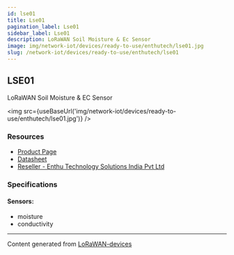 ```yaml
---
id: lse01
title: Lse01
pagination_label: Lse01
sidebar_label: Lse01
description: LoRaWAN Soil Moisture & Ec Sensor
image: img/network-iot/devices/ready-to-use/enthutech/lse01.jpg
slug: /network-iot/devices/ready-to-use/enthutech/lse01
---
```



## LSE01

LoRaWAN Soil Moisture & EC Sensor

<img src={useBaseUrl('img/network-iot/devices/ready-to-use/enthutech/lse01.jpg')} />

### Resources

- [Product Page](http://www.dragino.com/products/lora-lorawan-end-node/item/159-lse01.html)
- [Datasheet](http://www.dragino.com/products/lora-lorawan-end-node/item/159-lse01.html)
- [Reseller - Enthu Technology Solutions India Pvt Ltd](https://www.enthutech.in/zh_HK/shop/category/lora-devices-2)

### Specifications

#### Sensors:

- moisture
- conductivity

---

Content generated from [LoRaWAN-devices](https://github.com/TheThingsNetwork/lorawan-devices)
